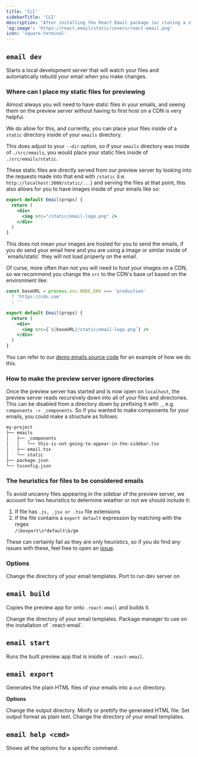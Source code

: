 ```yaml
---
title: 'CLI'
sidebarTitle: 'CLI'
description: "After installing the React Email package (or cloning a starter), you can start using the command line interface (CLI)."
'og:image': 'https://react.email/static/covers/react-email.png'
icon: 'square-terminal'
---
```


## `email dev`

Starts a local development server that will watch your files and automatically rebuild your email when you make changes.

### Where can I place my static files for previewing

Almost always you will need to have static files in your emails, and seeing
them on the preview server without having to first host on a CDN is very helpful.

We do allow for this, and currently, you can place your files inside of a `static` 
directory inside of your `emails` directory. 

This does adjust to your `--dir` option, so if your `emails` directory was inside
of `./src/emails`, you would place your static files inside of `./src/emails/static`.

These static files are directly served from our preview server by looking into the
requests made into that end with `/static` (i.e. `http://localhost:3000/static/...`) and serving the files at that point,
this also allows for you to have images inside of your emails like so:

```jsx
export default Email(props) {
  return (
    <div>
      <img src="/static/email-logo.png" />
    </div>
  )
}
```

<Info>
  This does not mean your images are hosted for you to send the emails,
  if you do send your email here and you are using a image or similar inside of `emails/static`
  they will not load properly on the email.
</Info>

Of curse, more often than not you will need to host your images on a CDN, so we recommend
you change the `src` to the CDN's base url based on the environment like:

```jsx
const baseURL = process.env.NODE_ENV === 'production' 
  ? 'https://cdn.com' 
  : ''

export default Email(props) {
  return (
    <div>
      <img src={`${baseURL}/static/email-logo.png`} />
    </div>
  )
}
```

You can refer to our [demo emails source code](https://demo.react.email/preview/vercel-invite-user.tsx?view=source) for an example of how we do this.

### How to make the preview server ignore directories

Once the preview server has started and is now open on `localhost`, the preview server
reads recursively down into all of your files and directories. This can be disabled
from a directory down by prefixing it with `_`, e.g. `components -> _components`. So if you wanted
to make components for your emails, you could make a structure as follows:

```bash
my-project
├── emails
│   ├── _components
│   │   └── this-is-not-going-to-appear-in-the-sidebar.tsx
│   ├── email.tsx
│   └── static
├── package.json
└── tsconfig.json
```

### The heuristics for files to be considered emails

To avoid uncanny files appearing in the sidebar of the preview server,
we account for two heuristics to determine weather or not we should
include it:

1. If file has `.js, .jsx or .tsx` file extensions
2. If the file contains a `export default` expression by matching with the regex <br/>
`/\bexport\s*default\b/gm`

These can certainly fail as they are only heuristics, so if you do find
any issues with these, feel free to open an [issue](https://github.com/resend/react-email/issues).

### Options

<ResponseField name="--dir" type="string" default="emails">
  Change the directory of your email templates.
</ResponseField>
<ResponseField name="--port" type="string" default="3000">
  Port to run dev server on
</ResponseField>

## `email build`

Copies the preview app for onto `.react-email` and builds it.

<ResponseField name="--dir" type="string" default="emails">
  Change the directory of your email templates.
</ResponseField>
<ResponseField name="--packageManager" type="string" default="npm">
  Package manager to use on the installation of `.react-email`.
</ResponseField>

## `email start`

Runs the built preview app that is inside of `.react-email`.

## `email export`

Generates the plain HTML files of your emails into a `out` directory.

**Options**

<ResponseField name="--outDir" type="string" default="out">
  Change the output directory.
</ResponseField>
<ResponseField name="--pretty" type="boolean" default="false">
  Minify or prettify the generated HTML file.
</ResponseField>
<ResponseField name="--plainText" type="boolean" default="false">
  Set output format as plain text.
</ResponseField>
<ResponseField name="--dir" type="string" default="emails">
  Change the directory of your email templates.
</ResponseField>

## `email help <cmd>`

Shows all the options for a specific command.

